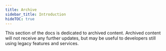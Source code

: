 ```yaml
---
title: Archive
sidebar_title: Introduction
hideTOC: true
---
```


This section of the docs is dedicated to archived content. Archived content will not receive any further updates, but may be useful to developers still using legacy features and services.
